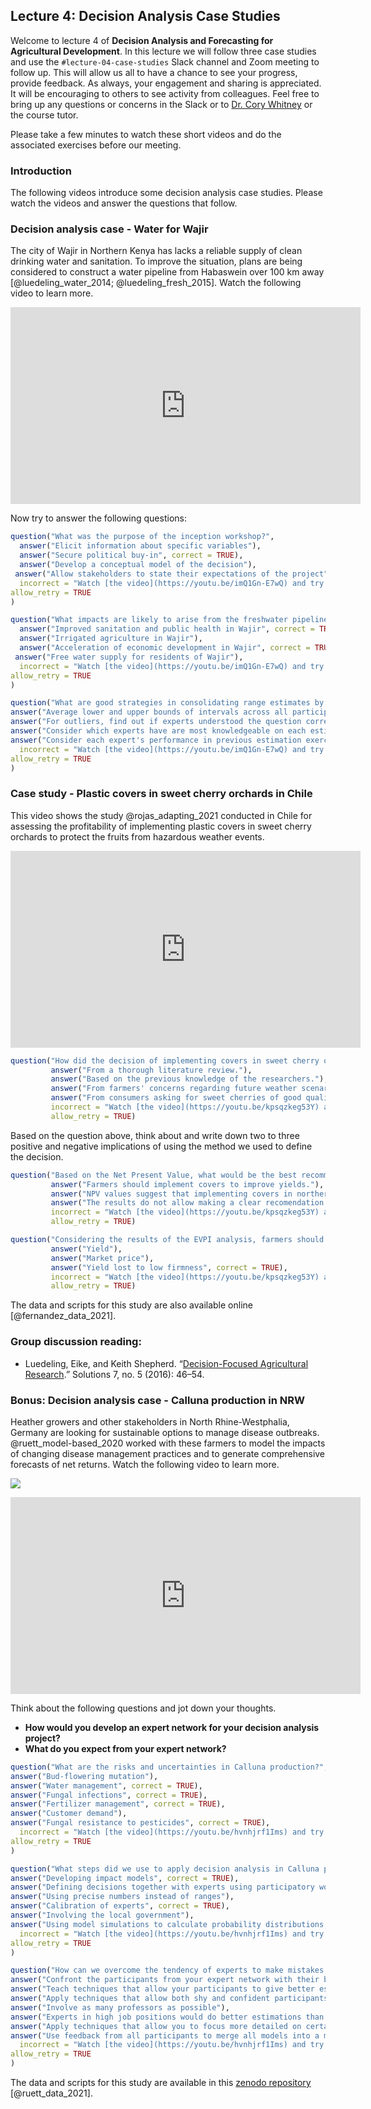 ## Lecture 4: Decision Analysis Case Studies {#case_studies}
<!-- reference with [Decision Analysis Case Studies](#case_studies) -->

Welcome to lecture 4 of **Decision Analysis and Forecasting for Agricultural Development**. In this lecture we will follow three case studies and use the `#lecture-04-case-studies` Slack channel and Zoom meeting to follow up. This will allow us all to have a chance to see your progress, provide feedback. As always, your engagement and sharing is appreciated. It will be encouraging to others to see activity from colleagues. Feel free to bring up any questions or concerns in the Slack or to [Dr. Cory Whitney](mailto:cory.whitney@uni-bonn.de?subject=[Seminar_2]%20Decision%20Analysis%20Lecture) or the course tutor.

Please take a few minutes to watch these short videos and do the associated exercises before our meeting.

### Introduction

The following videos introduce some decision analysis case studies. Please watch the videos and answer the questions that follow. 

### Decision analysis case - Water for Wajir

The city of Wajir in Northern Kenya has lacks a reliable supply of clean drinking water and sanitation. To improve the situation, plans are being considered to construct a water pipeline from Habaswein over 100 km away [@luedeling_water_2014; @luedeling_fresh_2015]. Watch the following video to learn more. 

<iframe width="560" height="315" src="https://www.youtube.com/embed/imQ1Gn-E7wQ" frameborder="0" allowfullscreen></iframe>

Now try to answer the following questions:

```r
question("What was the purpose of the inception workshop?",
  answer("Elicit information about specific variables"),
  answer("Secure political buy-in", correct = TRUE),
  answer("Develop a conceptual model of the decision"),
 answer("Allow stakeholders to state their expectations of the project", correct = TRUE),
  incorrect = "Watch [the video](https://youtu.be/imQ1Gn-E7wQ) and try again.",
allow_retry = TRUE
)
```

```r
question("What impacts are likely to arise from the freshwater pipeline?",
  answer("Improved sanitation and public health in Wajir", correct = TRUE),
  answer("Irrigated agriculture in Wajir"),
  answer("Acceleration of economic development in Wajir", correct = TRUE),
 answer("Free water supply for residents of Wajir"),
  incorrect = "Watch [the video](https://youtu.be/imQ1Gn-E7wQ) and try again.",
allow_retry = TRUE
)
```

```r
question("What are good strategies in consolidating range estimates by different people?",
answer("Average lower and upper bounds of intervals across all participants"),
answer("For outliers, find out if experts understood the question correctly", correct = TRUE),
answer("Consider which experts have are most knowledgeable on each estimated variable", correct = TRUE),
answer("Consider each expert's performance in previous estimation exercises", correct = TRUE),
  incorrect = "Watch [the video](https://youtu.be/imQ1Gn-E7wQ) and try again.",
allow_retry = TRUE
)
```

### Case study - Plastic covers in sweet cherry orchards in Chile

This video shows the study @rojas_adapting_2021 conducted in Chile for assessing the profitability of implementing plastic covers in sweet cherry orchards to protect the fruits from hazardous weather events.

<!-- ![]() syntax will also work but not in html -->

<iframe width="560" height="315" src="https://www.youtube.com/embed/kpsqzkeg53Y" frameborder="0" allowfullscreen></iframe>

```r
question("How did the decision of implementing covers in sweet cherry orchards emerge in this study?",
         answer("From a thorough literature review."),
         answer("Based on the previous knowledge of the researchers."),
         answer("From farmers' concerns regarding future weather scenarios.", correct = TRUE),
         answer("From consumers asking for sweet cherries of good quality."),
         incorrect = "Watch [the video](https://youtu.be/kpsqzkeg53Y) and try again.",
         allow_retry = TRUE)
```

Based on the question above, think about and write down two to three positive and negative implications of using the method we used to define the decision.

```r
question("Based on the Net Present Value, what would be the best recommendation for farmers in northern Chile?",
         answer("Farmers should implement covers to improve yields."),
         answer("NPV values suggest that implementing covers in northern Chile may be not necessary.", correct = TRUE),
         answer("The results do not allow making a clear recomendation."),
         incorrect = "Watch [the video](https://youtu.be/kpsqzkeg53Y) and try again.",
         allow_retry = TRUE)
```

```r
question("Considering the results of the EVPI analysis, farmers should spend more resources to gather additional information on:",
         answer("Yield"),
         answer("Market price"),
         answer("Yield lost to low firmness", correct = TRUE),
         incorrect = "Watch [the video](https://youtu.be/kpsqzkeg53Y) and try again.",
         allow_retry = TRUE)
```

The data and scripts for this study are also available online [@fernandez_data_2021].

### Group discussion reading:

- Luedeling, Eike, and Keith Shepherd. “[Decision-Focused Agricultural Research](https://www.thesolutionsjournal.com/article/decision-focused-agricultural-research/).” Solutions 7, no. 5 (2016): 46–54.

### Bonus: Decision analysis case - Calluna production in NRW

Heather growers and other stakeholders in North Rhine-Westphalia, Germany are looking for sustainable options to manage disease outbreaks. @ruett_model-based_2020 worked with these farmers to model the impacts of changing disease management practices and to generate comprehensive forecasts of net returns. Watch the following video to learn more.

![](https://www.youtube.com/watch?v=hvnhjrf1Ims)

<iframe width="560" height="315" src="https://www.youtube.com/embed/hvnhjrf1Ims" frameborder="0" allowfullscreen></iframe>

Think about the following questions and jot down your thoughts.

- **How would you develop an expert network for your decision analysis project?**
- **What do you expect from your expert network?**

[](https://www.youtube.com/watch?v=hvnhjrf1Ims)

```r
question("What are the risks and uncertainties in Calluna production?",
answer("Bud-flowering mutation"),
answer("Water management", correct = TRUE),
answer("Fungal infections", correct = TRUE),
answer("Fertilizer management", correct = TRUE),
answer("Customer demand"),
answer("Fungal resistance to pesticides", correct = TRUE),
  incorrect = "Watch [the video](https://youtu.be/hvnhjrf1Ims) and try again.",
allow_retry = TRUE
)
```

```r
question("What steps did we use to apply decision analysis in Calluna production?",
answer("Developing impact models", correct = TRUE),
answer("Defining decisions together with experts using participatory workshops", correct = TRUE),
answer("Using precise numbers instead of ranges"),
answer("Calibration of experts", correct = TRUE),
answer("Involving the local government"),
answer("Using model simulations to calculate probability distributions, VIP scores and the EVPI", correct = TRUE),
  incorrect = "Watch [the video](https://youtu.be/hvnhjrf1Ims) and try again.",
allow_retry = TRUE
)
```

```r
question("How can we overcome the tendency of experts to make mistakes when generating estimates and making judgements?",
answer("Confront the participants from your expert network with their biases", correct = TRUE),
answer("Teach techniques that allow your participants to give better estimations (Calibration training)", correct = TRUE),
answer("Apply techniques that allow both shy and confident participants to contribute to your decision analysis workshop", correct = TRUE),
answer("Involve as many professors as possible"),
answer("Experts in high job positions would do better estimations than Master students"),
answer("Apply techniques that allow you to focus more detailed on certain findings instead of focusing on the whole picture"),
answer("Use feedback from all participants to merge all models into a model that you can use as a template to program your code", correct = TRUE),
  incorrect = "Watch [the video](https://youtu.be/hvnhjrf1Ims) and try again.",
allow_retry = TRUE
)
```

The data and scripts for this study are available in this [zenodo repository]( http://doi.org/10.5281/zenodo.4637259) [@ruett_data_2021].
